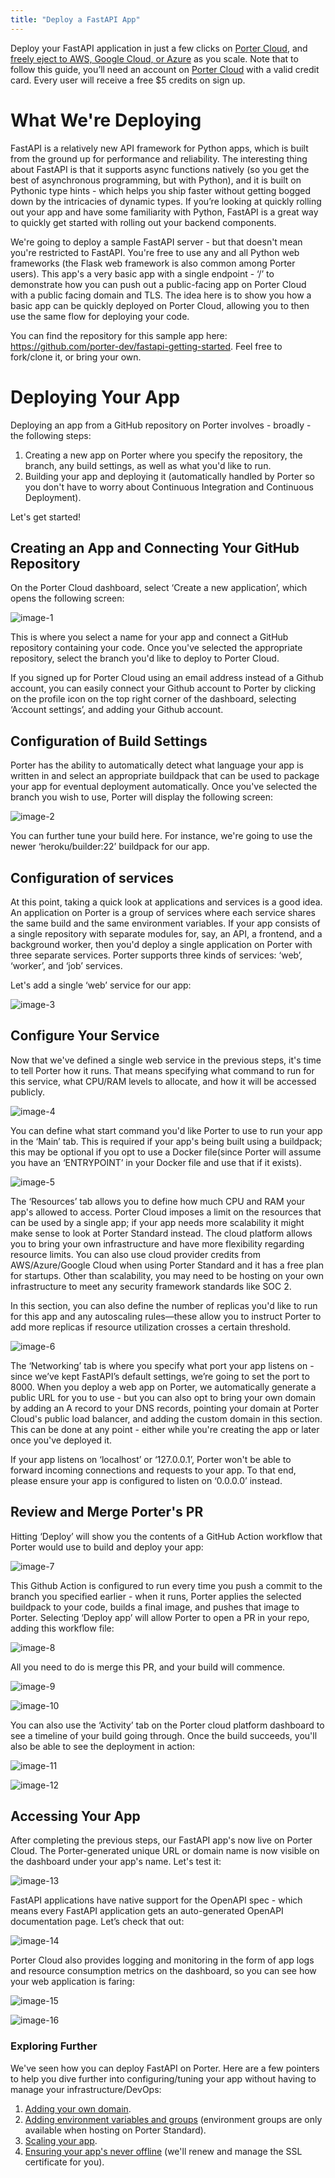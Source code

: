 ```yaml
---
title: "Deploy a FastAPI App"
---
```


Deploy your FastAPI application in just a few clicks on [Porter Cloud](https://porter.run/porter-cloud), and [freely eject to AWS, Google Cloud, or Azure](https://docs.porter.run/provision/overview) as you scale. Note that to follow this guide, you’ll need an account on [Porter Cloud](https://porter.run/porter-cloud) with a valid credit card. Every user will receive a free $5 credits on sign up.

# What We're Deploying

FastAPI is a relatively new API framework for Python apps, which is built from the ground up for performance and reliability. The interesting thing about FastAPI is that it supports async functions natively (so you get the best of asynchronous programming, but with Python), and it is built on Pythonic type hints - which helps you ship faster without getting bogged down by the intricacies of dynamic types. If you’re looking at quickly rolling out your app and have some familiarity with Python, FastAPI is a great way to quickly get started with rolling out your backend components.

We're going to deploy a sample FastAPI server - but that doesn't mean you're restricted to FastAPI. You're free to use any and all Python web frameworks (the Flask web framework is also common among Porter users). This app's a very basic app with a single endpoint - ‘/’ to demonstrate how you can push out a public-facing app on Porter Cloud with a public facing domain and TLS. The idea here is to show you how a basic app can be quickly deployed on Porter Cloud, allowing you to then use the same flow for deploying your code. 

You can find the repository for this sample app here: https://github.com/porter-dev/fastapi-getting-started. Feel free to fork/clone it, or bring your own.

# Deploying Your App

Deploying an app from a GitHub repository on Porter involves - broadly - the following steps:

1. Creating a new app on Porter where you specify the repository, the branch, any build settings, as well as what you'd like to run.
2. Building your app and deploying it (automatically handled by Porter so you don't have to worry about Continuous Integration and Continuous Deployment).

Let's get started!

## Creating an App and Connecting Your GitHub Repository

On the Porter Cloud dashboard, select ‘Create a new application’, which opens the following screen:

![image-1](/images//guides/porter-cloud-fastapi/fastapi-image1.png)

This is where you select a name for your app and connect a GitHub repository containing your code. Once you've selected the appropriate repository, select the branch you'd like to deploy to Porter Cloud. 

<Info>
If you signed up for Porter Cloud using an email address instead of a Github account, you can easily connect your Github account to Porter by clicking on the profile icon on the top right corner of the dashboard, selecting ‘Account settings’, and adding your Github account.
</Info>

## Configuration of Build Settings

Porter has the ability to automatically detect what language your app is written in and select an appropriate buildpack that can be used to package your app for eventual deployment automatically. Once you've selected the branch you wish to use, Porter will display the following screen:

![image-2](/images//guides/porter-cloud-fastapi/fastapi-image2.png)

You can further tune your build here. For instance, we're going to use the newer ‘heroku/builder:22’ buildpack for our app.

## Configuration of services

At this point, taking a quick look at applications and services is a good idea. An application on Porter is a group of services where each service shares the same build and the same environment variables. If your app consists of a single repository with separate modules for, say, an API, a frontend, and a background worker, then you'd deploy a single application on Porter with three separate services. Porter supports three kinds of services: ‘web’, ‘worker’, and ‘job’ services. 

Let's add a single ‘web’ service for our app:

![image-3](/images//guides/porter-cloud-fastapi/fastapi-image3.png)

## Configure Your Service

Now that we've defined a single web service in the previous steps, it's time to tell Porter how it runs. That means specifying what command to run for this service, what CPU/RAM levels to allocate, and how it will be accessed publicly.

![image-4](/images//guides/porter-cloud-fastapi/fastapi-image4.png)

You can define what start command you'd like Porter to use to run your app in the ‘Main’ tab. This is required if your app's being built using a buildpack; this may be optional if you opt to use a Docker file(since Porter will assume you have an ‘ENTRYPOINT’ in your Docker file and use that if it exists).

![image-5](/images//guides/porter-cloud-fastapi/fastapi-image5.png)

The ‘Resources’ tab allows you to define how much CPU and RAM your app's allowed to access. Porter Cloud imposes a limit on the resources that can be used by a single app; if your app needs more scalability it might make sense to look at Porter Standard instead. The cloud platform allows you to bring your own infrastructure and have more flexibility regarding resource limits. You can also use cloud provider credits from AWS/Azure/Google Cloud when using Porter Standard and it has a free plan for startups. Other than scalability, you may need to be hosting on your own infrastructure to meet any security framework standards like SOC 2.

In this section, you can also define the number of replicas you'd like to run for this app and any autoscaling rules—these allow you to instruct Porter to add more replicas if resource utilization crosses a certain threshold. 

![image-6](/images//guides/porter-cloud-fastapi/fastapi-image6.png)

The ‘Networking’ tab is where you specify what port your app listens on - since we’ve kept FastAPI’s default settings, we’re going to set the port to 8000. When you deploy a web app on Porter, we automatically generate a public URL for you to use - but you can also opt to bring your own domain by adding an A record to your DNS records, pointing your domain at Porter Cloud's public load balancer, and adding the custom domain in this section. This can be done at any point - either while you're creating the app or later once you've deployed it. 

<Info>
If your app listens on ‘localhost’ or ‘127.0.0.1’, Porter won't be able to forward incoming connections and requests to your app. To that end, please ensure your app is configured to listen on ‘0.0.0.0’ instead.
</Info>

## Review and Merge Porter's PR

Hitting ‘Deploy’ will show you the contents of a GitHub Action workflow that Porter would use to build and deploy your app:

![image-7](/images//guides/porter-cloud-fastapi/fastapi-image7.png)

This Github Action is configured to run every time you push a commit to the branch you specified earlier - when it runs, Porter applies the selected buildpack to your code, builds a final image, and pushes that image to Porter. Selecting ‘Deploy app’ will allow Porter to open a PR in your repo, adding this workflow file:

![image-8](/images//guides/porter-cloud-fastapi/fastapi-image8.png)

All you need to do is merge this PR, and your build will commence.

![image-9](/images//guides/porter-cloud-fastapi/fastapi-image9.png)

![image-10](/images//guides/porter-cloud-fastapi/fastapi-image10.png)

You can also use the ‘Activity’ tab on the Porter cloud platform dashboard to see a timeline of your build going through. Once the build succeeds, you'll also be able to see the deployment in action:

![image-11](/images//guides/porter-cloud-fastapi/fastapi-image11.png)

![image-12](/images//guides/porter-cloud-fastapi/fastapi-image12.png)

## Accessing Your App

After completing the previous steps, our FastAPI app's now live on Porter Cloud. The Porter-generated unique URL or domain name is now visible on the dashboard under your app's name. Let's test it:

![image-13](/images//guides/porter-cloud-fastapi/fastapi-image13.png)

FastAPI applications have native support for the OpenAPI spec - which means every FastAPI application gets an auto-generated OpenAPI documentation page. Let’s check that out:

![image-14](/images//guides/porter-cloud-fastapi/fastapi-image14.png)

Porter Cloud also provides logging and monitoring in the form of app logs and resource consumption metrics on the dashboard, so you can see how your web application is faring:

![image-15](/images//guides/porter-cloud-fastapi/fastapi-image15.png)

![image-16](/images//guides/porter-cloud-fastapi/fastapi-image16.png)

### Exploring Further
We've seen how you can deploy FastAPI on Porter. Here are a few pointers to help you dive further into configuring/tuning your app without having to manage your infrastructure/DevOps:

1. [Adding your own domain](/configure/custom-domains).
2. [Adding environment variables and groups](/configure/environment-groups) (environment groups are only available when hosting on Porter Standard).
3. [Scaling your app](/configure/autoscaling). 
4. [Ensuring your app's never offline](/configure/health-checks) (we'll renew and manage the SSL certificate for you).
